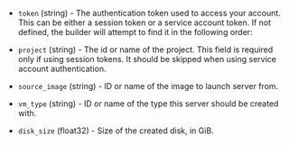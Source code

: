 <!-- Code generated from the comments of the Config struct in builder/hyperone/config.go; DO NOT EDIT MANUALLY -->

-   `token` (string) - The authentication token used to access your account.
    This can be either a session token or a service account token.
    If not defined, the builder will attempt to find it in the following order:
    
-   `project` (string) - The id or name of the project. This field is required
    only if using session tokens. It should be skipped when using service
    account authentication.
    
-   `source_image` (string) - ID or name of the image to launch server from.
    
-   `vm_type` (string) - ID or name of the type this server should be created with.
    
-   `disk_size` (float32) - Size of the created disk, in GiB.
    
